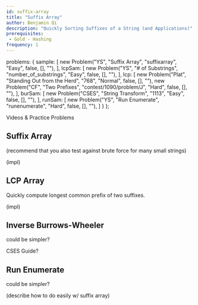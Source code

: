 ```yaml
---
id: suffix-array
title: "Suffix Array"
author: Benjamin Qi
description: "Quickly Sorting Suffixes of a String (and Applications)"
prerequisites:
 - Gold - Hashing
frequency: 1
---
```



  problems: {
    sample: [
      new Problem("YS", "Suffix Array", "suffixarray", "Easy", false, [], ""),
    ],
    lcpSam: [
      new Problem("YS", "# of Substrings", "number_of_substrings", "Easy", false, [], ""),
    ],
    lcp: [
      new Problem("Plat", "Standing Out from the Herd", "768", "Normal", false, [], ""),
      new Problem("CF", "Two Prefixes", "contest/1090/problem/J", "Hard", false, [], ""),
    ],
    burSam: [
      new Problem("CSES", "String Transform", "1113", "Easy", false, [], ""),
    ],
    runSam: [
      new Problem("YS", "Run Enumerate", "runenumerate", "Hard", false, [], ""),
    ]
  }
};

<resources>
  <resource source="CF" title="Suffix Array" url="edu/course/2/lesson/2" starred>Videos & Practice Problems</resource>
  <resource source="cp-algo" title="Suffix Array - Definition & Construction" url="suffix-array.html" starred></resource>
</resources>

## Suffix Array

<problems-list problems={metadata.problems.sample} />

(recommend that you also test against brute force for many small strings)

(impl)

## LCP Array

<problems-list problems={metadata.problems.lcpSam} />

Quickly compute longest common prefix of two suffixes.

(impl)

<problems-list problems={metadata.problems.lcp} />

## Inverse Burrows-Wheeler

<resources>
  <resource source="GFG" title="Inverting Burrows-Wheeler Transform" url="inverting-burrows-wheeler-transform">could be simpler?</resource>
</resources>

CSES Guide?

<problems-list problems={metadata.problems.burSam} />

## Run Enumerate

<resources>
  <resource source="cp-algo" title="Finding repetitions" url="main_lorentz.html">could be simpler?</resource>
</resources>

(describe how to do easily w/ suffix array)

<problems-list problems={metadata.problems.runSam} />

